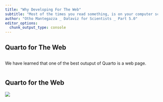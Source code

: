```yaml
---
title: "Why Developing For The Web"
subtitle: "Most of the times you read something, is on your computer screen, more often than not, in your browser."
author: "Otho Mantegazza _ Dataviz for Scientists _ Part 5.0"
editor_options: 
  chunk_output_type: console
---
```


## Quarto for The Web


::: {.column width="80%}

We have learned that one of the best outuput of Quarto is a web page.

:::

## Quarto for the Web

![](img/markdown-to-html.jpg)
